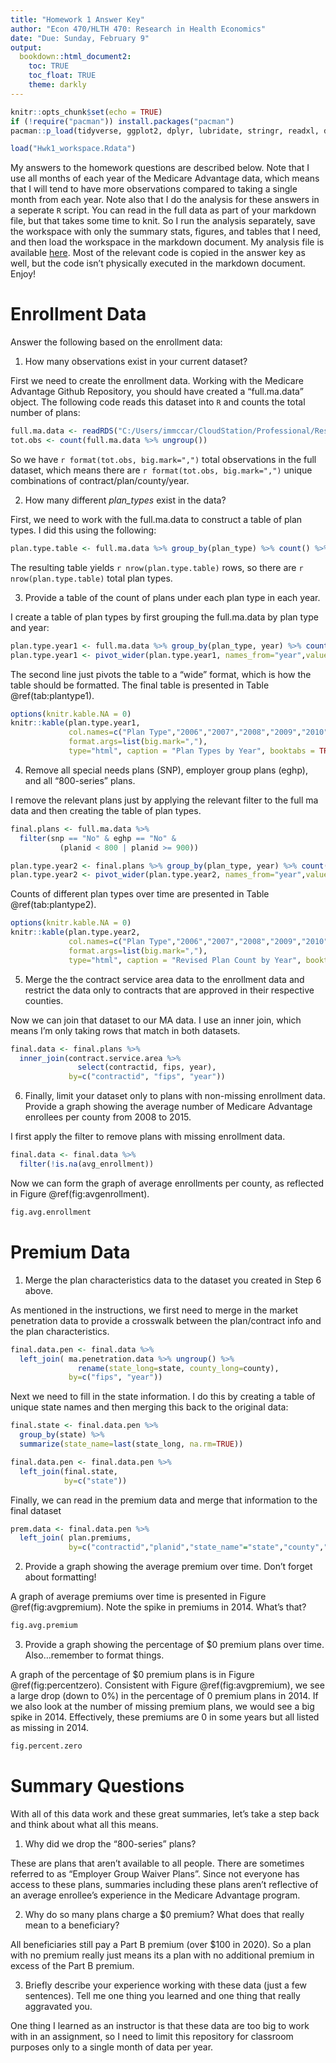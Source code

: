 ```yaml
---
title: "Homework 1 Answer Key"
author: "Econ 470/HLTH 470: Research in Health Economics"
date: "Due: Sunday, February 9"
output: 
  bookdown::html_document2:
    toc: TRUE
    toc_float: TRUE
    theme: darkly
---
```


```r
knitr::opts_chunk$set(echo = TRUE)
if (!require("pacman")) install.packages("pacman")
pacman::p_load(tidyverse, ggplot2, dplyr, lubridate, stringr, readxl, data.table, gdata, scales)
```

```r
load("Hwk1_workspace.Rdata")
```

My answers to the homework questions are described below. Note that I use all months of each year of the Medicare Advantage data, which means that I will tend to have more observations compared to taking a single month from each year. Note also that I do the analysis for these answers in a seperate `R` script. You can read in the full data as part of your markdown file, but that takes some time to knit. So I run the analysis separately, save the workspace with only the summary stats, figures, and tables that I need, and then load the workspace in the markdown document. My analysis file is available [here](hwk-01-run.R). Most of the relevant code is copied in the answer key as well, but the code isn't physically executed in the markdown document. Enjoy!

# Enrollment Data
Answer the following based on the enrollment data:

1. How many observations exist in your current dataset?<br>

First we need to create the enrollment data. Working with the Medicare Advantage Github Repository, you should have created a "full.ma.data" object. The following code reads this dataset into `R` and counts the total number of plans:

```r
full.ma.data <- readRDS("C:/Users/immccar/CloudStation/Professional/Research Projects/_Git/Medicare-Advantage/data/full_ma_data.rds")
tot.obs <- count(full.ma.data %>% ungroup())
```
So we have `r format(tot.obs, big.mark=",")` total observations in the full dataset, which means there are `r format(tot.obs, big.mark=",")` unique combinations of contract/plan/county/year. 


2. How many different *plan_types* exist in the data? <br>

First, we need to work with the full.ma.data to construct a table of plan types. I did this using the following:
```r
plan.type.table <- full.ma.data %>% group_by(plan_type) %>% count() %>% arrange(-n)
```

The resulting table yields `r nrow(plan.type.table)` rows, so there are `r nrow(plan.type.table)` total plan types. 

3. Provide a table of the count of plans under each plan type in each year.<br>

I create a table of plan types by first grouping the full.ma.data by plan type and year:
```r
plan.type.year1 <- full.ma.data %>% group_by(plan_type, year) %>% count() %>% arrange(year, -n)
plan.type.year1 <- pivot_wider(plan.type.year1, names_from="year",values_from="n", names_prefix="Count_")
```
The second line just pivots the table to a "wide" format, which is how the table should be formatted. The final table is presented in Table \@ref(tab:plantype1).

```r
options(knitr.kable.NA = 0)
knitr::kable(plan.type.year1, 
             col.names=c("Plan Type","2006","2007","2008","2009","2010","2011","2012","2013","2014","2015"),
             format.args=list(big.mark=","),
             type="html", caption = "Plan Types by Year", booktabs = TRUE)
```

4. Remove all special needs plans (SNP), employer group plans (eghp), and all "800-series" plans.<br>

I remove the relevant plans just by applying the relevant filter to the full ma data and then creating the table of plan types.
```r
final.plans <- full.ma.data %>%
  filter(snp == "No" & eghp == "No" &
           (planid < 800 | planid >= 900))

plan.type.year2 <- final.plans %>% group_by(plan_type, year) %>% count() %>% arrange(year, -n)
plan.type.year2 <- pivot_wider(plan.type.year2, names_from="year",values_from="n", names_prefix="Count_")
```

Counts of different plan types over time are presented in Table \@ref(tab:plantype2).

```r
options(knitr.kable.NA = 0)
knitr::kable(plan.type.year2, 
             col.names=c("Plan Type","2006","2007","2008","2009","2010","2011","2012","2013","2014","2015"),
             format.args=list(big.mark=","),
             type="html", caption = "Revised Plan Count by Year", booktabs = TRUE)
``` 

5. Merge the the contract service area data to the enrollment data and restrict the data only to contracts that are approved in their respective counties.<br>

Now we can join that dataset to our MA data. I use an inner join, which means I'm only taking rows that match in both datasets.

```r
final.data <- final.plans %>%
  inner_join(contract.service.area %>% 
               select(contractid, fips, year), 
             by=c("contractid", "fips", "year")) 

```

6. Finally, limit your dataset only to plans with non-missing enrollment data. Provide a graph showing the average number of Medicare Advantage enrollees per county from 2008 to 2015.<br>

I first apply the filter to remove plans with missing enrollment data.
```r
final.data <- final.data %>%
  filter(!is.na(avg_enrollment))
```

Now we can form the graph of average enrollments per county, as reflected in Figure \@ref(fig:avgenrollment).
```r
fig.avg.enrollment
```

# Premium Data

1. Merge the plan characteristics data to the dataset you created in Step 6 above.<br>

As mentioned in the instructions, we first need to merge in the market penetration data to provide a crosswalk between the plan/contract info and the plan characteristics. 
```r
final.data.pen <- final.data %>%
  left_join( ma.penetration.data %>% ungroup() %>%
               rename(state_long=state, county_long=county), 
             by=c("fips", "year"))
```

Next we need to fill in the state information. I do this by creating a table of unique state names and then merging this back to the original data:
```r
final.state <- final.data.pen %>% 
  group_by(state) %>% 
  summarize(state_name=last(state_long, na.rm=TRUE))

final.data.pen <- final.data.pen %>%
  left_join(final.state,
            by=c("state"))
```

Finally, we can read in the premium data and merge that information to the final dataset
```r
prem.data <- final.data.pen %>%
  left_join( plan.premiums,
             by=c("contractid","planid","state_name"="state","county","year"))
```

2. Provide a graph showing the average premium over time. Don't forget about formatting!<br>

A graph of average premiums over time is presented in Figure \@ref(fig:avgpremium). Note the spike in premiums in 2014. What's that?

```r
fig.avg.premium
```


3. Provide a graph showing the percentage of $0 premium plans over time. Also...remember to format things.

A graph of the percentage of $0 premium plans is in Figure \@ref(fig:percentzero). Consistent with Figure \@ref(fig:avgpremium), we see a large drop (down to 0%) in the percentage of 0 premium plans in 2014. If we also look at the number of missing premium plans, we would see a big spike in 2014. Effectively, these premiums are 0 in some years but all listed as missing in 2014.

```r
fig.percent.zero
```


# Summary Questions
With all of this data work and these great summaries, let's take a step back and think about what all this means.

1. Why did we drop the "800-series" plans?<br>

These are plans that aren't available to all people. There are sometimes referred to as "Employer Group Waiver Plans". Since not everyone has access to these plans, summaries including these plans aren't reflective of an average enrollee's experience in the Medicare Advantage program.

2. Why do so many plans charge a $0 premium? What does that really mean to a beneficiary?<br>

All beneficiaries still pay a Part B premium (over $100 in 2020). So a plan with no premium really just means its a plan with no additional premium in excess of the Part B premium. 

3. Briefly describe your experience working with these data (just a few sentences). Tell me one thing you learned and one thing that really aggravated you.<br>

One thing I learned as an instructor is that these data are too big to work with in an assignment, so I need to limit this repository for classroom purposes only to a single month of data per year.

